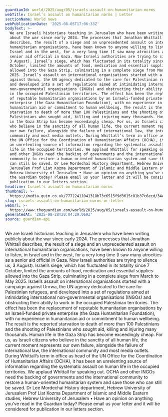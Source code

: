 ```yaml
---
guardianId: world/2025/aug/05/israels-assault-on-humanitarian-norms
webTitle: Israel’s assault on humanitarian norms | Letter
sectionName: World news
webPublicationDate: '2025-08-05T17:06:33Z'
bodyText: >-
  We are Israeli historians teaching in Jerusalem who have been writing publicly
  about the war since early 2024. The processes that Jonathan Whittall
  describes, the result of a siege and an unprecedented assault on international
  humanitarian organisations, have been known to anyone willing to listen, in
  Israel and in the west, for a very long time (I saw many atrocities as a
  senior aid official in Gaza. Now Israeli authorities are trying to silence us,
  3 August). Israel’s siege, which has fluctuated in its totality since 7
  October, limited the amounts of food, medication and essential supplies
  allowed into the Gaza Strip, culminating in a complete siege from March to May
  2025. Israel’s assault on international organisations started with a campaign
  against Unrwa, the UN agency dedicated to the care for Palestinian refugees,
  and developed into a set of regulations aimed at intimidating international
  non-governmental organisations (INGOs) and obstructing their ability to work
  in the occupied Palestinian territories. The effect has been the replacement
  of reputable humanitarian organisations by an Israeli-funded private
  enterprise (the Gaza Humanitarian Foundation), with no experience in
  humanitarian aid or commitment to human wellbeing. The result is the reported
  starvation to death of more than 100 Palestinians and the shooting of
  Palestinians who sought aid, killing and injuring many thousands. Human life
  in the Gaza Strip has become exceedingly cheap. For us, as Israeli citizens
  who believe in the sanctity of all human life, the current moment represents
  our own failure, alongside the failure of international law, the international
  community and most media outlets. During Whittall’s term in office as head of
  the UN Office for the Coordination of Humanitarian Affairs (OCHA), it has been
  an unrelenting source of information regarding the systematic assault on human
  life in the occupied territories. We applaud Whittall for speaking out. OCHA
  and other INGOs need the backing of governments and the international
  community to restore a human-oriented humanitarian system and save those who
  can still be saved. Dr Lee Mordechai History department, Hebrew University of
  Jerusalem Prof Liat Kozma Department of Islamic and Middle Eastern studies,
  Hebrew University of Jerusalem • Have an opinion on anything you’ve read in
  the Guardian today? Please email us your letter and it will be considered for
  publication in our letters section.
headline: Israel’s assault on humanitarian norms
thumbnail: >-
  https://media.guim.co.uk/77722411041318b73c6515f9d3615c81b37c6ecd/344_0_5600_4480/500.jpg
slug: israels-assault-on-humanitarian-norms-or-letter
webUrl: >-
  https://www.theguardian.com/world/2025/aug/05/israels-assault-on-humanitarian-norms
generatedAt: '2025-08-28T20:04:29.069Z'
source: guardian-api
---
```

We are Israeli historians teaching in Jerusalem who have been writing publicly about the war since early 2024. The processes that Jonathan Whittall describes, the result of a siege and an unprecedented assault on international humanitarian organisations, have been known to anyone willing to listen, in Israel and in the west, for a very long time (I saw many atrocities as a senior aid official in Gaza. Now Israeli authorities are trying to silence us, 3 August). Israel’s siege, which has fluctuated in its totality since 7 October, limited the amounts of food, medication and essential supplies allowed into the Gaza Strip, culminating in a complete siege from March to May 2025. Israel’s assault on international organisations started with a campaign against Unrwa, the UN agency dedicated to the care for Palestinian refugees, and developed into a set of regulations aimed at intimidating international non-governmental organisations (INGOs) and obstructing their ability to work in the occupied Palestinian territories. The effect has been the replacement of reputable humanitarian organisations by an Israeli-funded private enterprise (the Gaza Humanitarian Foundation), with no experience in humanitarian aid or commitment to human wellbeing. The result is the reported starvation to death of more than 100 Palestinians and the shooting of Palestinians who sought aid, killing and injuring many thousands. Human life in the Gaza Strip has become exceedingly cheap. For us, as Israeli citizens who believe in the sanctity of all human life, the current moment represents our own failure, alongside the failure of international law, the international community and most media outlets. During Whittall’s term in office as head of the UN Office for the Coordination of Humanitarian Affairs (OCHA), it has been an unrelenting source of information regarding the systematic assault on human life in the occupied territories. We applaud Whittall for speaking out. OCHA and other INGOs need the backing of governments and the international community to restore a human-oriented humanitarian system and save those who can still be saved. Dr Lee Mordechai History department, Hebrew University of Jerusalem Prof Liat Kozma Department of Islamic and Middle Eastern studies, Hebrew University of Jerusalem • Have an opinion on anything you’ve read in the Guardian today? Please email us your letter and it will be considered for publication in our letters section.
